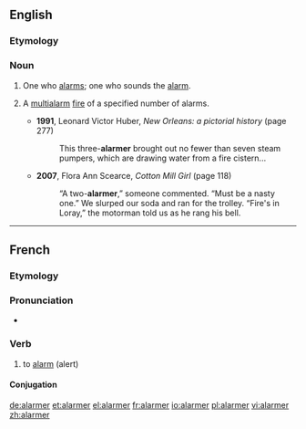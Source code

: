 ==English==

===Etymology===
{{suffix|alarm|er}}

===Noun===
{{en-noun}}

# One who [[alarms]]; one who sounds the [[alarm]].
# {{US}} A [[multialarm]] [[fire]] of a specified number of alarms.
#* '''1991''', Leonard Victor Huber, ''New Orleans: a pictorial history'' (page 277)
#*: This three-'''alarmer''' brought out no fewer than seven steam pumpers, which are drawing water from a fire cistern...
#* '''2007''', Flora Ann Scearce, ''Cotton Mill Girl'' (page 118)
#*: “A two-'''alarmer''',” someone commented. “Must be a nasty one.” We slurped our soda and ran for the trolley. “Fire's in Loray,” the motorman told us as he rang his bell.

----

==French==

===Etymology===
{{suffix|lang=fr|alarme|er}}

===Pronunciation===
* {{audio|Fr-alarmer.ogg|Audio}}

===Verb===
{{fr-verb}}

# to [[alarm]] (alert)

====Conjugation====
{{fr-conj-er|alarm|avoir}}

[[de:alarmer]]
[[et:alarmer]]
[[el:alarmer]]
[[fr:alarmer]]
[[io:alarmer]]
[[pl:alarmer]]
[[vi:alarmer]]
[[zh:alarmer]]